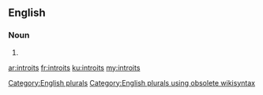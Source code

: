 ==English==

===Noun===
{{head|en}}

# {{plural of|introit}}

[[Category:English plurals]][[Category:English plurals using obsolete wikisyntax]]

[[ar:introits]]
[[fr:introits]]
[[ku:introits]]
[[my:introits]]